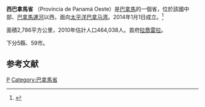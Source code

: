 {{Infobox settlement
| name =西巴拿馬省
| native_name = {{small|''Provincia de Panamá Oeste}}
| native_name_lang = ES
| settlement_type = 省
| image_skyline = 
| image_alt = 
| image_caption =
| image_flag = Bandera de la Provincia de Panamá Oeste.svg
| flag_alt = 
| image_seal = 
| seal_alt = 
| image_shield = 
| shield_alt = 
| nickname = 
| motto = 
| image_map = File:Panama Oeste in Panama.svg
| map_alt =
| map_caption = Location of Panama Oeste Province in Panama
| pushpin_map =
| pushpin_label_position =
| pushpin_map_alt =
| pushpin_map_caption =
| coordinates = {{coord|8|52|49|N|79|47|0|W|display=inline,title}}
| coor_pinpoint = 
| coordinates_footnotes =
| subdivision_type = Country
| subdivision_name = [[Panama|Panama]]
| seat_type = Capital city
| seat = [[La_Chorrera,_Panama|La Chorrera]]
| established_title = Created
| established_date = 1 January 2014
| founder = 
| government_footnotes = 
| leader_party = 
| leader_title = Governor 
| leader_name = Temístocles Javier Herrera<ref>{{cite web |url=http://www.mingob.gob.pa/mingob/inside.php?artID=1944 Ministro Henríquez juramenta al nuevo Gobernador de la Décima Provincia |title=Ministro Henríquez juramenta al nuevo Gobernador de la Décima Provincia |date=15 July 2014 |publisher=Government of Panama |access-date=13 June 2015 |url-status=dead |archive-url=https://web.archive.org/web/20150709191611/http://www.mingob.gob.pa/mingob/inside.php?artID=1944 |archive-date=9 July 2015 }}</ref>
| unit_pref = Metric<!-- or US or UK -->
| area_footnotes = 
| area_total_km2 = 2786
| area_land_km2 = 
| area_water_km2 = 
| area_water_percent = 
| area_note = 
| elevation_footnotes =
| elevation_max_m = 
| elevation_min_m = 
| population_footnotes =
| population_total = 464038
| population_as_of = 2010 census
| population_density_km2 = auto
| population_demonym = 
| population_note = 
| timezone1 = [[Eastern_Time_Zone|Eastern Time]]
| utc_offset1 = -5
| timezone1_DST = 
| utc_offset1_DST = 
| postal_code_type = 
| postal_code = 
| area_code_type =  
| area_code = 
| iso_code = PA-10
| website = 
| footnotes = 
}}
'''西巴拿馬省''' （Provincia de Panamá Oeste）是[[巴拿馬|巴拿馬]]的一個省，位於該國中部、[[巴拿馬運河|巴拿馬運河]]以西，面向[[太平洋|太平洋]][[巴拿马湾|巴拿马湾]]。2014年1月1日成立。<ref name="PO">{{Cite web|url=http://www.gacetaoficial.gob.pa/pdfTemp/26669_A/30623.pdf|title=Ley Nº119 del 30 de diciembre de 2013: Que crea la provincia de Panamá Oeste, segregada de la provincia de Panamá.|date=2013年12月30日|author=巴拿馬政府公報|5=|accessdate=2014年10月11日|archive-date=2015年9月15日|archive-url=https://web.archive.org/web/20150915001409/https://www.gacetaoficial.gob.pa/pdfTemp/26669_A/30623.pdf|dead-url=yes}}</ref>

面積2,786平方公里，2010年估計人口464,038人。首府[[拉喬雷拉_(巴拿馬)|拉喬雷拉]]。

下分5縣、59市。

== 参考文献 ==
{{Reflist}}

{{巴拿馬行政區劃}}

{{Panamá Oeste Province}}

[[Category:巴拿馬行政區劃|P]]
[[Category:巴拿馬省|Category:巴拿馬省]]